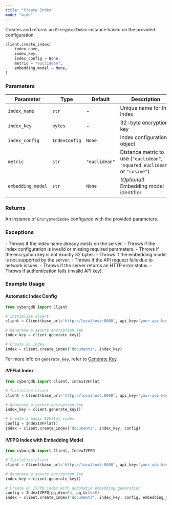 ```yaml
---
title: "Create Index"
mode: "wide"
---
```


Creates and returns an `EncryptedIndex` instance based on the provided configuration.

```python
client.create_index(
    index_name,
    index_key,
    index_config = None,
    metric = "euclidean",
    embedding_model = None,
)
```

### Parameters

| Parameter | Type | Default | Description |
|-----------|------|---------|-------------|
| `index_name` | `str` | - | Unique name for the index |
| `index_key` | `bytes` | - | 32-byte encryption key |
| `index_config` | `IndexConfig` | `None` | Index configuration object |
| `metric` | `str` | `"euclidean"` | Distance metric to use (`"euclidean"`, `"squared_euclidean"`, or `"cosine"`) |
| `embedding_model` | `str` | `None` | _(Optional)_ Embedding model identifier |

### Returns

An instance of `EncryptedIndex` configured with the provided parameters.

### Exceptions

<AccordionGroup>
    <Accordion title="Error">
        - Throws if the index name already exists on the server.
        - Throws if the index configuration is invalid or missing required parameters.
        - Throws if the encryption key is not exactly 32 bytes.
        - Throws if the embedding model is not supported by the server.
    </Accordion>
    <Accordion title="Network/API Errors">
        - Throws if the API request fails due to network issues.
        - Throws if the server returns an HTTP error status.
        - Throws if authentication fails (invalid API key).
    </Accordion>
</AccordionGroup>

### Example Usage

#### Automatic Index Config

```python
from cyborgdb import Client

# Initialize client
client = Client(base_url='http://localhost:8000', api_key='your-api-key')

# Generate a secure encryption key
index_key = client.generate_key()

# Create an index
index = client.create_index('documents', index_key)
```

<Tip>For more info on `generate_key`, refer to [Generate Key](./generate-key).</Tip>

#### IVFFlat Index

```python
from cyborgdb import Client, IndexIVFFlat

# Initialize client
client = Client(base_url='http://localhost:8000', api_key='your-api-key')

# Generate a secure encryption key
index_key = client.generate_key()

# Create a basic IVFFlat index
config = IndexIVFFlat()
index = client.create_index('documents', index_key, config)
```

#### IVFPQ Index with Embedding Model

```python
from cyborgdb import Client, IndexIVFPQ

# Initialize client
client = Client(base_url='http://localhost:8000', api_key='your-api-key')

# Generate a secure encryption key
index_key = client.generate_key()

# Create an IVFPQ index with automatic embedding generation
config = IndexIVFPQ(pq_dim=64, pq_bits=8)
index = client.create_index('documents', index_key, config, embedding_model='all-MiniLM-L6-v2')
```